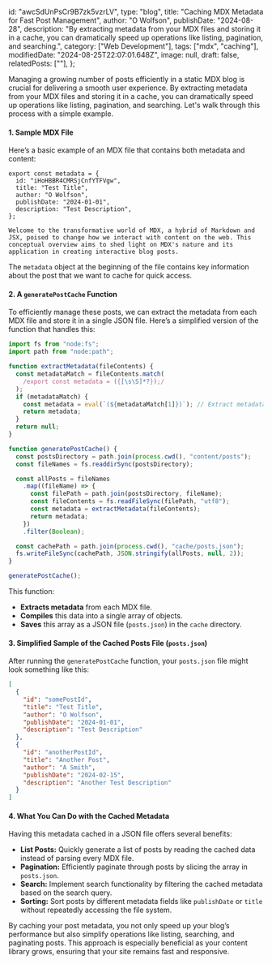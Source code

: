   id: "awcSdUnPsCr9B7zk5vzrLV",
  type: "blog",
  title: "Caching MDX Metadata for Fast Post Management",
  author: "O Wolfson",
  publishDate: "2024-08-28",
  description:
    "By extracting metadata from your MDX files and storing it in a cache, you can dramatically speed up operations like listing, pagination, and searching.",
  category: ["Web Development"],
  tags: ["mdx", "caching"],
  modifiedDate: "2024-08-25T22:07:01.648Z",
  image: null,
  draft: false,
  relatedPosts: [""],
};

Managing a growing number of posts efficiently in a static MDX blog is crucial for delivering a smooth user experience. By extracting metadata from your MDX files and storing it in a cache, you can dramatically speed up operations like listing, pagination, and searching. Let's walk through this process with a simple example.

#### **1. Sample MDX File**

Here’s a basic example of an MDX file that contains both metadata and content:

```mdx
export const metadata = {
  id: "iHoHBBR4CMRSjCnfYTFVgw",
  title: "Test Title",
  author: "O Wolfson",
  publishDate: "2024-01-01",
  description: "Test Description",
};

Welcome to the transformative world of MDX, a hybrid of Markdown and JSX, poised to change how we interact with content on the web. This conceptual overview aims to shed light on MDX's nature and its application in creating interactive blog posts.
```

The `metadata` object at the beginning of the file contains key information about the post that we want to cache for quick access.

#### **2. A `generatePostCache` Function**

To efficiently manage these posts, we can extract the metadata from each MDX file and store it in a single JSON file. Here’s a simplified version of the function that handles this:

```javascript
import fs from "node:fs";
import path from "node:path";

function extractMetadata(fileContents) {
  const metadataMatch = fileContents.match(
    /export const metadata = ({[\s\S]*?});/
  );
  if (metadataMatch) {
    const metadata = eval(`(${metadataMatch[1]})`); // Extract metadata
    return metadata;
  }
  return null;
}

function generatePostCache() {
  const postsDirectory = path.join(process.cwd(), "content/posts");
  const fileNames = fs.readdirSync(postsDirectory);

  const allPosts = fileNames
    .map((fileName) => {
      const filePath = path.join(postsDirectory, fileName);
      const fileContents = fs.readFileSync(filePath, "utf8");
      const metadata = extractMetadata(fileContents);
      return metadata;
    })
    .filter(Boolean);

  const cachePath = path.join(process.cwd(), "cache/posts.json");
  fs.writeFileSync(cachePath, JSON.stringify(allPosts, null, 2));
}

generatePostCache();
```

This function:

- **Extracts metadata** from each MDX file.
- **Compiles** this data into a single array of objects.
- **Saves** this array as a JSON file (`posts.json`) in the `cache` directory.

#### **3. Simplified Sample of the Cached Posts File (`posts.json`)**

After running the `generatePostCache` function, your `posts.json` file might look something like this:

```json
[
  {
    "id": "somePostId",
    "title": "Test Title",
    "author": "O Wolfson",
    "publishDate": "2024-01-01",
    "description": "Test Description"
  },
  {
    "id": "anotherPostId",
    "title": "Another Post",
    "author": "A Smith",
    "publishDate": "2024-02-15",
    "description": "Another Test Description"
  }
]
```

#### **4. What You Can Do with the Cached Metadata**

Having this metadata cached in a JSON file offers several benefits:

- **List Posts:** Quickly generate a list of posts by reading the cached data instead of parsing every MDX file.
- **Pagination:** Efficiently paginate through posts by slicing the array in `posts.json`.
- **Search:** Implement search functionality by filtering the cached metadata based on the search query.
- **Sorting:** Sort posts by different metadata fields like `publishDate` or `title` without repeatedly accessing the file system.

By caching your post metadata, you not only speed up your blog’s performance but also simplify operations like listing, searching, and paginating posts. This approach is especially beneficial as your content library grows, ensuring that your site remains fast and responsive.
